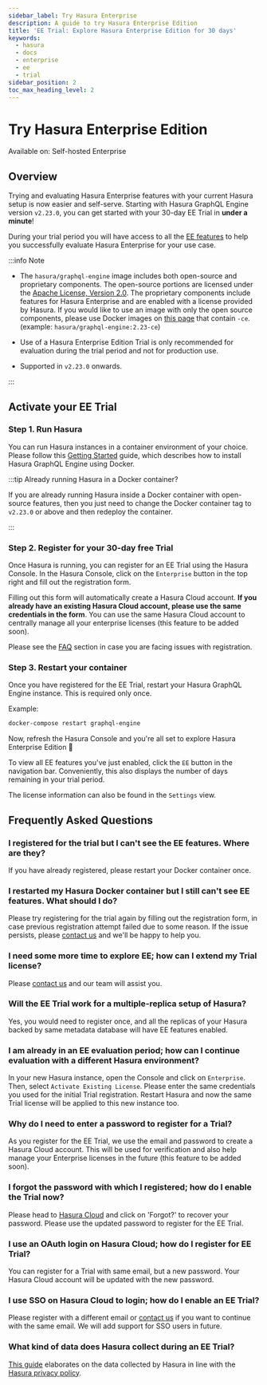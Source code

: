 ```yaml
---
sidebar_label: Try Hasura Enterprise
description: A guide to try Hasura Enterprise Edition
title: 'EE Trial: Explore Hasura Enterprise Edition for 30 days'
keywords:
  - hasura
  - docs
  - enterprise
  - ee
  - trial
sidebar_position: 2
toc_max_heading_level: 2
---
```



# Try Hasura Enterprise Edition

<div className="badge badge--primary heading-badge">Available on: Self-hosted Enterprise</div>

## Overview

Trying and evaluating Hasura Enterprise features with your current Hasura setup is now easier and self-serve. Starting
with Hasura GraphQL Engine version `v2.23.0`, you can get started with your 30-day EE Trial in **under a minute**!

During your trial period you will have access to all the [EE features](/enterprise/overview.mdx) to help you
successfully evaluate Hasura Enterprise for your use case.

:::info Note

- The `hasura/graphql-engine` image includes both open-source and proprietary components. The open-source portions are
  licensed under the [Apache License, Version 2.0](https://www.apache.org/licenses/LICENSE-2.0). The proprietary
  components include features for Hasura Enterprise and are enabled with a license provided by Hasura. If you would like
  to use an image with only the open source components, please use Docker images on
  [this page](https://hub.docker.com/r/hasura/graphql-engine/tags?page=1&name=-ce) that contain `-ce`. (example:
  `hasura/graphql-engine:2.23-ce`)

- Use of a Hasura Enterprise Edition Trial is only recommended for evaluation during the trial period and not for
  production use.

- Supported in `v2.23.0` onwards.

:::

## Activate your EE Trial

### Step 1. Run Hasura

You can run Hasura instances in a container environment of your choice. Please follow this
[Getting Started](/getting-started/docker-simple.mdx) guide, which describes how to install Hasura GraphQL Engine using
Docker.

:::tip Already running Hasura in a Docker container?

If you are already running Hasura inside a Docker container with open-source features, then you just need to change the
Docker container tag to `v2.23.0` or above and then redeploy the container.

:::

### Step 2. Register for your 30-day free Trial

Once Hasura is running, you can register for an EE Trial using the Hasura Console. In the Hasura Console, click on the
`Enterprise` button in the top right and fill out the registration form.

<Thumbnail src="/img/enterprise/Trials_Register_Button.png" alt="EE Trial register button" width="1146px" />

Filling out this form will automatically create a Hasura Cloud account. **If you already have an existing Hasura Cloud
account, please use the same credentials in the form**. You can use the same Hasura Cloud account to centrally manage
all your enterprise licenses (this feature to be added soon).

Please see the [FAQ](#frequently-asked-questions) section in case you are facing issues with registration.

<Thumbnail src="/img/enterprise/Trials_Registration_form.png" alt="EE Trial Registration Form" width="600px" />

<Thumbnail src="/img/enterprise/Trials_Succeeded.png" alt="EE Trial Success" width="600px" />

### Step 3. Restart your container

Once you have registered for the EE Trial, restart your Hasura GraphQL Engine instance. This is required only once.

Example:

```bash
docker-compose restart graphql-engine
```

Now, refresh the Hasura Console and you're all set to explore Hasura Enterprise Edition 🎉

<Thumbnail src="/img/enterprise/Trials_Activated.png" alt="EE Trial Activated view" width="1000px" />

To view all EE features you've just enabled, click the `EE` button in the navigation bar. Conveniently, this also
displays the number of days remaining in your trial period.

<Thumbnail src="/img/enterprise/Trials_EE_Benefits.png" alt="EE Trial Benefits View" width="500px" />

The license information can also be found in the `Settings` view.

<Thumbnail src="/img/enterprise/Trials_View_State.png" alt="EE License view" width="800px" />

## Frequently Asked Questions

### I registered for the trial but I can't see the EE features. Where are they?

If you have already registered, please restart your Docker container once.

### I restarted my Hasura Docker container but I still can't see EE features. What should I do?

Please try registering for the trial again by filling out the registration form, in case previous registration attempt
failed due to some reason. If the issue persists, please [contact us](https://hasura.io/contact-us-eetrial) and we'll be
happy to help you.

### I need some more time to explore EE; how can I extend my Trial license?

Please [contact us](https://hasura.io/contact-us-eetrial) and our team will assist you.

### Will the EE Trial work for a multiple-replica setup of Hasura?

Yes, you would need to register once, and all the replicas of your Hasura backed by same metadata database will have EE
features enabled.

### I am already in an EE evaluation period; how can I continue evaluation with a different Hasura environment?

In your new Hasura instance, open the Console and click on `Enterprise`. Then, select `Activate Existing License`.
Please enter the same credentials you used for the initial Trial registration. Restart Hasura and now the same Trial
license will be applied to this new instance too.

### Why do I need to enter a password to register for a Trial?

As you register for the EE Trial, we use the email and password to create a Hasura Cloud account. This will be used for
verification and also help manage your Enterprise licenses in the future (this feature to be added soon).

### I forgot the password with which I registered; how do I enable the Trial now?

Please head to [Hasura Cloud](https://cloud.hasura.io/login) and click on 'Forgot?' to recover your password. Please use
the updated password to register for the EE Trial.

### I use an OAuth login on Hasura Cloud; how do I register for EE Trial?

You can register for a Trial with same email, but a new password. Your Hasura Cloud account will be updated with the new
password.

### I use SSO on Hasura Cloud to login; how do I enable an EE Trial?

Please register with a different email or [contact us](https://hasura.io/contact-us-eetrial) if you want to continue
with the same email. We will add support for SSO users in future.

### What kind of data does Hasura collect during an EE Trial?

[This guide](/policies/telemetry.mdx) elaborates on the data collected by Hasura in line with the
[Hasura privacy policy](https://hasura.io/legal/hasura-privacy-policy/).
